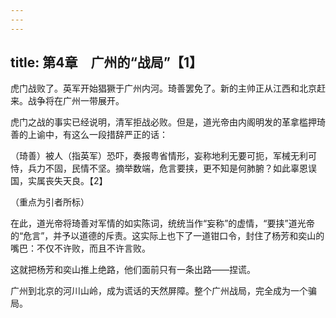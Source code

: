 ```yaml
---
---
---
```

title: 第4章　广州的“战局”【1】
---




虎门战败了。英军开始猖獗于广州内河。琦善罢免了。新的主帅正从江西和北京赶来。战争将在广州一带展开。

虎门之战的事实已经说明，清军拒战必败。但是，道光帝由内阁明发的革拿槛押琦善的上谕中，有这么一段措辞严正的话：





（琦善）被人（指英军）恐吓，奏报粤省情形，妄称地利无要可扼，军械无利可恃，兵力不固，民情不坚。摘举数端，危言要挟，更不知是何肺腑？如此辜恩误国，实属丧失天良。【2】

（重点为引者所标）





在此，道光帝将琦善对军情的如实陈词，统统当作“妄称”的虚情，“要挟”道光帝的“危言”，并予以道德的斥责。这实际上也下了一道钳口令，封住了杨芳和奕山的嘴巴：不仅不许败，而且不许言败。

这就把杨芳和奕山推上绝路，他们面前只有一条出路——捏谎。

广州到北京的河川山岭，成为谎话的天然屏障。整个广州战局，完全成为一个骗局。